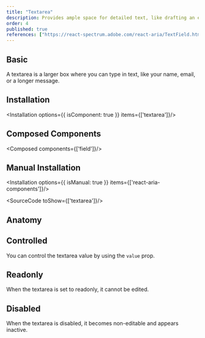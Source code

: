 ```yaml
---
title: "Textarea"
description: Provides ample space for detailed text, like drafting an email, allowing you to elaborate on thoughts and present comprehensive information easily.
order: 4
published: true
references: ["https://react-spectrum.adobe.com/react-aria/TextField.html#textarea-1"]
---
```


## Basic

A textarea is a larger box where you can type in text, like your name, email, or a longer message.
<How minW72 toUse="forms/textarea/textarea-demo" />

## Installation
<Installation options={{ isComponent: true }} items={['textarea']}/>

## Composed Components
<Composed components={['field']}/>

## Manual Installation
<Installation options={{ isManual: true }} items={['react-aria-components']}/>

<SourceCode toShow={['textarea']}/>

## Anatomy
<Anatomy show='textarea-anatomy'/>

## Controlled
You can control the textarea value by using the `value` prop.
<How minW72 toUse="forms/textarea/textarea-controlled-demo" />

## Readonly
When the textarea is set to readonly, it cannot be edited.
<How minW72 toUse="forms/textarea/textarea-readonly-demo" />

## Disabled
When the textarea is disabled, it becomes non-editable and appears inactive.
<How minW72 toUse="forms/textarea/textarea-disabled-demo" />
